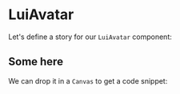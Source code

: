 <!-- LuiAvatar.stories.mdx -->



<Meta title="Docs/LuiAvatar" component={LuiAvatar}/>

# LuiAvatar

Let's define a story for our `LuiAvatar` component:

<Canvas>
  <h2 classNames={"text-danger-500"}>Some here</h2>
  <Story id="lui-avatar--default" />
</Canvas>


We can drop it in a `Canvas` to get a code snippet:

